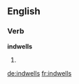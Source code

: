==English==

===Verb===
'''indwells'''

# {{third-person singular of|[[indwell]]}}

[[de:indwells]]
[[fr:indwells]]